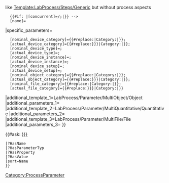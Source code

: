 <noinclude>
{{Helper/Docu/FormTemplate}}

like [[Template:LabProcess/Steps/Generic]] but without process aspects
</noinclude>
<includeonly>{{ELN/Editor/DataSet/Link
|id={{{id|}}}
|name={{{name|}}}
|required={{{required|}}}
<!-- |predecessor={{{predecessor|}}}
|concurrent={{{concurrent|}}}
|input_objects={{{input_objects|}}}
|output_objects={{{output_objects|}}} -->
|link_type={{{link_type|}}}
|popup={{{popup|}}}
|form=ELN/Editor/DataSet
|template=ELN/Editor/DataSet/Subpage
|specific_template=ELN/Editor/DataSet/Subpage
|parameters=<!--    
   {{#if: {{{predecessor|}}}|[predecessor]={{FULLPAGENAME}}/{{{predecessor}}};|}}
   {{#if: {{{concurrent|}}}|[concurrent]={{FULLPAGENAME}}/{{{concurrent}}};|}} -->
   [name]={{{name|}}}<!-- ;   
   [precondition]={{{precondition|}}};
   [postcondition]={{{postcondition|}}} -->
|specific_parameters=
   [nominal_device_category]={{#replace:{{{nominal_device_category|Category:Device}}}|Category:|}}; <!-- Tree input expects no namespace -->
   [actual_device_category]={{#replace:{{{actual_device_category|{{{nominal_device_category|Category:Device}}}}}}|Category:|}}; <!-- Tree input expects no namespace -->
   [nominal_device_type]={{{nominal_device_type|}}};
   [actual_device_type]={{{actual_device_type|}}};
   [nominal_device_instance]={{{nominal_device_instance|}}};
   [actual_device_instance]={{{actual_device_instance|}}};
   [nominal_device_setup]={{{nominal_device_setup|}}};
   [actual_device_setup]={{{actual_device_setup|}}};
   [nominal_object_category]={{#replace:{{{nominal_object_category|Category:Object}}}|Category:|}}; <!-- Tree input expects no namespace -->
   [actual_object_category]={{#replace:{{{actual_object_category|{{{nominal_object_category|Category:Object}}}}}}|Category:|}}; <!-- Tree input expects no namespace -->
   [nominal_file_category]={{#replace:{{{nominal_file_category|Category:File}}}|Category:|}}; <!-- Tree input expects no namespace -->
   [actual_file_category]={{#replace:{{{actual_file_category|{{{nominal_file_category|Category:File}}}}}}|Category:|}} <!-- Tree input expects no namespace -->
|additional_template_1=LabProcess/Parameter/MultiObject/Object
|additional_parameters_1={{{objects|}}}
|additional_template_2=LabProcess/Parameter/MultiQuantitative/Quantitative
|additional_parameters_2={{{quantitatives|}}}
|additional_template_3=LabProcess/Parameter/MultiFile/File
|additional_parameters_3={{{files|}}}
}}<!-- BESCHREIBUNG (Dubliziert in Seitenvorlage) -->
<!-- Generischer Prozessschritt -->
{{{description|}}}

<!-- ====Parameter==== -->
{{#ask: [[Category:ProcessParameter]] [[-Has subobject::{{FULLPAGENAME}}/{{{id|}}}]]
 |?HasName
 |?HasParameterTyp
 |?HasProperty
 |?HasValue
 |sort=Name
 }}
</includeonly>
<noinclude>
</noinclude>